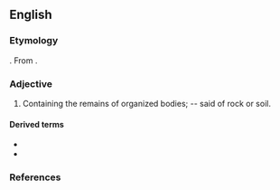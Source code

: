 {{also|zoötic}}
==English==

===Etymology===
{{confix|en|zoo|otic}}.
From {{der|en|grc|ζῷον||animal}}.

===Adjective===
{{en-adj|-}}

# Containing the remains of organized bodies; -- said of rock or soil.

====Derived terms====
* {{l|en|epizootic}}
* {{l|en|panzootic}}

===References===
{{Webster 1913}}